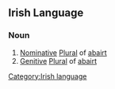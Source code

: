 {{delete}}
==Irish Language==
===Noun===
#[[Nominative]] [[Plural]] of [[abairt]]
#[[Genitive]] [[Plural]] of [[abairt]]

[[Category:Irish language]]
